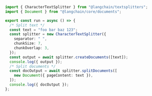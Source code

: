 ```typescript
import { CharacterTextSplitter } from "@langchain/textsplitters";
import { Document } from "@langchain/core/documents";

export const run = async () => {
  /* Split text */
  const text = "foo bar baz 123";
  const splitter = new CharacterTextSplitter({
    separator: " ",
    chunkSize: 7,
    chunkOverlap: 3,
  });
  const output = await splitter.createDocuments([text]);
  console.log({ output });
  /* Split documents */
  const docOutput = await splitter.splitDocuments([
    new Document({ pageContent: text }),
  ]);
  console.log({ docOutput });
};
```